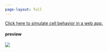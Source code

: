 ```yaml
---
page-layout: full
---
```


[Click here to simulate cell behavior in a web app.](https://vincentott.shinyapps.io/livelycells/){target="_blank"}


#### preview
![](./pictures/livelycells.png)
